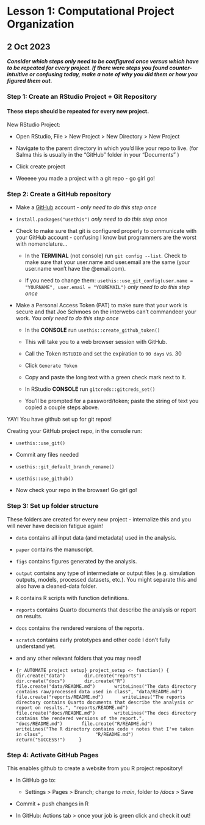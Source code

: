 # Lesson 1: Computational Project Organization

## 2 Oct 2023

***Consider which steps only need to be configured once versus which have to be repeated for every project. If there were steps you found counter-intuitive or confusing today, make a note of why you did them or how you figured them out.***

### Step 1: Create an RStudio Project + Git Repository

#### These steps should be repeated for every new project.

New RStudio Project:

-   Open RStudio, File \> New Project \> New Directory \> New Project

-   Navigate to the parent directory in which you'd like your repo to live. (for Salma this is usually in the "GitHub" folder in your "Documents" )

-   Click create project

-   Weeeee you made a project with a git repo - go girl go!

### Step 2: Create a GitHub repository

-   Make a [GitHub](http://github.com/) account - *only need to do this step once*

-   `install.packages("usethis")` *only need to do this step once*

-   Check to make sure that git is configured properly to communicate with your GitHub account - confusing I know but programmers are the worst with nomenclature...

    -   In the **TERMINAL** (not console) run `git config --list`. Check to make sure that your user.name and user.email are the same (your user.name won't have the @email.com).

    -   If you need to change them: `usethis::use_git_config(user.name = "YOURNAME", user.email = "YOUREMAIL")` *only need to do this step once*

-   Make a Personal Access Token (PAT) to make sure that your work is secure and that Joe Schmoes on the interwebs can't commandeer your work. *You* *only need to do this step once*

    -   In the **CONSOLE** run `usethis::create_github_token()`

    -   This will take you to a web browser session with GitHub.

    -   Call the Token `RSTUDIO` and set the expiration to `90 days` vs. 30

    -   Click `Generate Token`

    -   Copy and paste the long text with a green check mark next to it.

    -   In RStudio **CONSOLE** run `gitcreds::gitcreds_set()`

    -   You'll be prompted for a password/token; paste the string of text you copied a couple steps above.

YAY! You have github set up for git repos!

Creating your GitHub project repo, in the console run:

-   `usethis::use_git()`

-   Commit any files needed

-   `usethis::git_default_branch_rename()`

-   `usethis::use_github()`

-   Now check your repo in the browser! Go girl go!

### Step 3: Set up folder structure

These folders are created for every new project - internalize this and you will never have decision fatigue again!

-   `data` contains all input data (and metadata) used in the analysis.

-   `paper` contains the manuscript.

-   `figs` contains figures generated by the analysis.

-   `output` contains any type of intermediate or output files (e.g. simulation outputs, models, processed datasets, etc.). You might separate this and also have a cleaned-data folder.

-   `R` contains R scripts with function definitions.

-   `reports` contains Quarto documents that describe the analysis or report on results.

-   `docs` contains the rendered versions of the reports.

-   `scratch` contains early prototypes and other code I don't fully understand yet.

-   and any other relevant folders that you may need!

-   `{r AUTOMATE project setup} project_setup <- function() {       dir.create("data")       dir.create("reports")       dir.create("docs")       dir.create("R")       file.create("data/README.md")       writeLines("The data directory contains raw/processed data used in class", "data/README.md")       file.create("reports/README.md")       writeLines("The reports directory contains Quarto documents that describe the analysis or report on results.", "reports/README.md")       file.create("docs/README.md")       writeLines("The docs directory contains the rendered versions of the report.",                   "docs/README.md")       file.create("R/README.md")       writeLines("The R directory contains code + notes that I've taken in class",                   "R/README.md")       return("SUCCESS!")     }`

### Step 4: Activate GitHub Pages

This enables github to create a website from you R project repository!

-   In GitHub go to:

    -   Settings \> Pages \> Branch; change to *main*, folder to */docs* \> Save

-   Commit + push changes in R

-   In GitHub: Actions tab \> once your job is green click and check it out!
